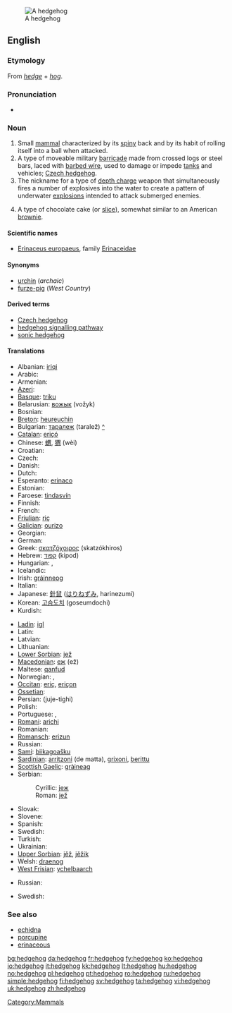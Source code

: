 {{wikipedia}}
[[Image:Igel01.jpg|thumb|A hedgehog]]
==English==

===Etymology===
From ''[[hedge]]'' + ''[[hog]]''.

===Pronunciation===
* {{IPA|/ˈhɛʤhɒg/}}

===Noun===
{{en-noun}}

# Small [[mammal]] characterized by its [[spiny]] back and by its habit of rolling itself into a ball when attacked.
# A type of moveable military [[barricade]] made from crossed logs or steel bars, laced with [[barbed wire]], used to damage or impede [[tank]]s and vehicles; [[Czech hedgehog]].
# The nickname for a type of [[depth charge]] weapon that simultaneously fires a number of explosives into the water to create a pattern of underwater [[explosion]]s intended to attack submerged enemies.
# {{Australian English}} A type of chocolate cake (or [[slice]]), somewhat similar to an American [[brownie]].

====Scientific names====
* [[Erinaceus europaeus]], family [[Erinaceidae]]

====Synonyms====
* [[urchin]] (''archaic'')
* [[furze-pig]] (''West Country'')

====Derived terms====
* [[Czech hedgehog]]
* [[hedgehog signalling pathway]]
* [[sonic hedgehog]]

====Translations====
{{trans-top|animal}}
* Albanian: [[iriqi]]
* Arabic: {{t-|ar|قنفذ|m|alt=قُنْفُذ|tr=qunfúð|sc=Arab}}
* Armenian: {{t-|hy|ոզնի|tr=ozni|sc=Armn|xs=Armenian}}
* [[Azeri]]: {{t+|az|kirpi|xs=Azeri}}
* [[Basque]]: [[triku]]
* Belarusian: [[вожык]] (vožyk) {{m}}
* Bosnian: {{t-|bs|jež|m}}
* [[Breton]]: [[heureuchin]]
* Bulgarian: [[таралеж]] (taralež) [[:bg:таралеж|^]]
* [[Catalan]]: [[eriçó]] {{m}}
* Chinese: [[蝟]], [[猬]] (wèi)
* Croatian: {{t-|hr|jež|m}}
* Czech: {{t-|cs|ježek|m}}
* Danish: {{t+|da|pindsvin|n}}
* Dutch: {{t+|nl|egel|m}}
* Esperanto: [[erinaco]]
* Estonian: {{t-|et|siil}}
* Faroese: [[tindasvín]]
* Finnish: {{t+|fi|siili}}
* French: {{t+|fr|hérisson|m}}
* [[Friulian]]: [[riç]]
* [[Galician]]: [[ourizo]] {{m}}
* Georgian: {{t|ka|ზღარბი|tr=zḡarbi|sc=Geor|xs=Georgian}}
* German: {{t+|de|Igel|m}}
* Greek: [[σκατζόχοιρος]] (skatzókhiros)
* Hebrew: [[קפוד]] (kipod)
* Hungarian: {{t+|hu|sün}}, {{t+|hu|sündisznó}}
* Icelandic: {{t+|is|broddgöltur|m}}
* Irish: [[gráinneog]]
* Italian: {{t+|it|riccio|m}}
* Japanese: [[針鼠]] ([[はりねずみ]], harinezumi)
* Korean: [[고슴도치]] (goseumdochi)
* Kurdish: {{t|ku|ژیژۆک|tr=jijok|sc=ku-Arab}}
{{trans-mid}}
* [[Ladin]]: [[igl]]
* Latin: {{t-|la|erinaceus|m}}
* Latvian: {{t-|lv|ezis|xs=Latvian}}
* Lithuanian: {{t+|lt|ežys|xs=Lithuanian}}
* [[Lower Sorbian]]: [[jež]]
* [[Macedonian]]: [[еж]] (ež) {{m}}
* Maltese: [[qanfud]]
* Norwegian: {{t+|no|piggsvin|n}}, {{t+|no|pinnsvin|n}}
* [[Occitan]]: [[eriç]], [[eriçon]]
* [[Ossetian]]: {{tø|os|уызын|tr=uyzyn}}
* Persian: {{fa-Arab|[[جوجه‌تیغی]]}} (juje-tighi)
* Polish: {{t+|pl|jeż|m}}
* Portuguese: {{t-|pt|porco-espinho|m}}, {{t+|pt|ouriço|m}}
* [[Romani]]: [[arichi]] {{m}}
* Romanian: {{t+|ro|arici}}
* [[Romansch]]: [[erizun]]
* Russian: {{t+|ru|ёж|m|tr=jož|sc=Cyrl}}
* [[Sami]]: [[biikagoašku]]
* [[Sardinian]]: [[arritzoni]] (de matta), [[grixoni]], [[berittu]]
* [[Scottish Gaelic]]: [[gràineag]]
* Serbian:
*: Cyrillic: [[јеж#Serbian|јеж]] {{m}}
*: Roman: [[jež#Serbian|jež]] {{m}}
* Slovak: {{t-|sk|jež}}
* Slovene: {{t+|sl|jež|m}}
* Spanish: {{t-|es|erizo|m}}
* Swedish: {{t+|sv|igelkott|c}}
* Turkish: {{t+|tr|kirpi}}
* Ukrainian: {{t+|uk|їжак|m|tr=ižak|sc=Cyrl|xs=Ukrainian}}
* [[Upper Sorbian]]: [[jěž]], [[jěžik]]
* Welsh: [[draenog]]
* [[West Frisian]]: [[ychelbaarch]]
{{trans-bottom}}

{{trans-top|obstacle}}
* Russian: {{t+|ru|ёж|m|tr=jož|sc=Cyrl}}
{{trans-mid}}
* Swedish: {{t+|sv|spansk ryttare|c}}
{{trans-bottom}}

===See also===
* [[echidna]]
* [[porcupine]]
* [[erinaceous]]

[[Category:Mammals]]

[[bg:hedgehog]]
[[da:hedgehog]]
[[fr:hedgehog]]
[[fy:hedgehog]]
[[ko:hedgehog]]
[[io:hedgehog]]
[[it:hedgehog]]
[[kk:hedgehog]]
[[lt:hedgehog]]
[[hu:hedgehog]]
[[no:hedgehog]]
[[pl:hedgehog]]
[[pt:hedgehog]]
[[ro:hedgehog]]
[[ru:hedgehog]]
[[simple:hedgehog]]
[[fi:hedgehog]]
[[sv:hedgehog]]
[[ta:hedgehog]]
[[vi:hedgehog]]
[[uk:hedgehog]]
[[zh:hedgehog]]